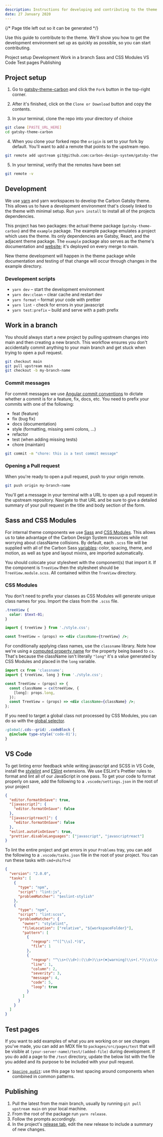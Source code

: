 ```yaml
---
description: Instructions for developing and contributing to the theme
date: 27 January 2020
---
```


{/* Page title left out so it can be generated */}

<PageDescription>

Use this guide to contribute to the theme. We'll show you how to get the
development environment set up as quickly as possible, so you can start
contributing.

</PageDescription>

<AnchorLinks>
  <AnchorLink>Project setup</AnchorLink>
  <AnchorLink>Development</AnchorLink>
  <AnchorLink>Work in a branch</AnchorLink>
  <AnchorLink>Sass and CSS Modules</AnchorLink>
  <AnchorLink>VS Code</AnchorLink>
  <AnchorLink>Test pages</AnchorLink>
  <AnchorLink>Publishing</AnchorLink>
</AnchorLinks>

## Project setup

1. Go to
   [gatsby-theme-carbon](https://github.com/carbon-design-system/gatsby-theme-carbon)
   and click the `Fork` button in the top-right corner.

2. After it's finished, click on the `Clone or Download` button and copy the
   contents.

3. In your terminal, clone the repo into your directory of choice

```sh
git clone [PASTE_URL_HERE]
cd gatsby-theme-carbon
```

4. When you clone your forked repo the `origin` is set to your fork by default.
   You'll want to add a remote that points to the upstream repo.

```sh
git remote add upstream git@github.com:carbon-design-system/gatsby-theme-carbon.git
```

5. In your terminal, verify that the remotes have been set

```sh
git remote -v
```

## Development

We use [yarn](https://yarnpkg.com/getting-started/install) and yarn workspaces
to develop the Carbon Gatsby theme. This allows us to have a development
environment that's closely linked to the theme with minimal setup. Run
`yarn install` to install all of the projects dependencies.

This project has two packages: the actual theme package (`gatsby-theme-carbon`)
and the `example` package. The example package emulates a project which uses the
theme. Its only dependencies are Gatsby, React, and the adjacent theme package.
The `example` package also serves as the theme's documentation and
[website](https://gatsby.carbondesignsystem.com); it's deployed on every merge
to main.

New theme development will happen in the theme package while documentation and
testing of that change will occur through changes in the example directory.

### Development scripts

- `yarn dev` – start the development environment
- `yarn dev:clean` – clear cache and restart dev
- `yarn format` – format your code with prettier
- `yarn lint` - check for errors in your javascript
- `yarn test:prefix` – build and serve with a path prefix

## Work in a branch

You should always start a new project by pulling upstream changes into main and
then creating a new branch. This workflow ensures you don't accidentally commit
anything to your main branch and get stuck when trying to open a pull request.

```sh
git checkout main
git pull upstream main
git checkout -b my-branch-name
```

### Commit messages

For commit messages we use
[Angular commit conventions](https://gist.github.com/stephenparish/9941e89d80e2bc58a153#allowed-type)
to dictate whether a commit is for a feature, fix, docs, etc. You need to prefix
your commits with one of the following:

- feat (feature)
- fix (bug fix)
- docs (documentation)
- style (formatting, missing semi colons, …)
- refactor
- test (when adding missing tests)
- chore (maintain)

```sh
git commit -m "chore: this is a test commit message"
```

### Opening a Pull request

When you're ready to open a pull request, push to your origin remote.

```sh
git push origin my-branch-name
```

You'll get a message in your terminal with a URL to open up a pull request in
the upstream repository. Navigate to that URL and be sure to give a detailed
summary of your pull request in the title and body section of the form.

## Sass and CSS Modules

For internal theme components we use
[Sass](https://sass-lang.com/documentation/syntax) and
[CSS Modules](https://github.com/css-modules/css-modules#css-modules). This
allows us to take advantage of the Carbon Design System resources while not
worrying about className collisions. By default, each `.scss` file will be
supplied with all of the Carbon Sass
[variables](https://github.com/carbon-design-system/carbon/blob/main/packages/components/src/globals/scss/_vars.scss):
color, spacing, theme, and motion, as well as type and layout mixins, are
imported automatically.

You should colocate your stylesheet with the component(s) that import it. If the
component is `TreeView` then the stylesheet should be `TreeView.module.scss`.
All contained within the `TreeView` directory.

### CSS Modules

You don't need to prefix your classes as CSS Modules will generate unique class
names for you. Import the class from the `.scss` file.

```scss path=TreeView.module.scss
.treeView {
  color: $text-01;
}
```

```jsx path=TreeView.js
import { treeView } from './style.css';

const TreeView = (props) => <div className={treeView} />;
```

For conditionally applying class names, use the `classname` library. Note how
we're using a
[computed property name](https://tylermcginnis.com/computed-property-names/) for
the property being based to `cx`. That's because the className isn't literally
`"long"` it's a value generated by CSS Modules and placed in the `long`
variable.

```jsx path=TreeView.js
import cx from 'classname';
import { treeView, long } from './style.css';

const TreeView = (props) => {
  const className = cx(treeView, {
    [long]: props.long,
  });
  const TreeView = (props) => <div className={className} />;
};
```

If you need to target a global class not processed by CSS Modules, you can do so
with the
[global selector](https://github.com/css-modules/css-modules#exceptions).

```scss
:global(.cds--grid) .codeBlock {
  @include type-style('code-01');
}
```

## VS Code

To get linting error feedback while writing javascript and SCSS in VS Code,
install the
[stylelint](https://marketplace.visualstudio.com/items?itemName=shinnn.stylelint)
and
[ESlint](https://marketplace.visualstudio.com/items?itemName=dbaeumer.vscode-eslint)
extensions. We use ESLint's Prettier rules to format and lint all of our
JavaScript in one pass. To get your code to format properly on save, add the
following to a `.vscode/settings.json` in the root of your project

```json path=.vscode/settings.json
{
  "editor.formatOnSave": true,
  "[javascript]": {
    "editor.formatOnSave": false
  },
  "[javascriptreact]": {
    "editor.formatOnSave": false
  },
  "eslint.autoFixOnSave": true,
  "prettier.disableLanguages": ["javascript", "javascriptreact"]
}
```

To lint the entire project and get errors in your `Problems` tray, you can add
the following to a `.vscode/tasks.json` file in the root of your project. You
can run these tasks with `cmd+shift+d`

```json path=.vscode/tasks.json
{
  "version": "2.0.0",
  "tasks": [
    {
      "type": "npm",
      "script": "lint:js",
      "problemMatcher": "$eslint-stylish"
    },
    {
      "type": "npm",
      "script": "lint:scss",
      "problemMatcher": {
        "owner": "stylelint",
        "fileLocation": ["relative", "${workspaceFolder}"],
        "pattern": [
          {
            "regexp": "^([^\\s].*)$",
            "file": 1
          },
          {
            "regexp": "^\\s+(\\d+):(\\d+)\\s+(✖|warning)\\s+(.*)\\s\\s+(.*)$",
            "line": 1,
            "column": 2,
            "severity": 3,
            "message": 4,
            "code": 5,
            "loop": true
          }
        ]
      }
    }
  ]
}
```

## Test pages

If you want to add examples of what you are working on or see changes you've
made, you can add an MDX file to `packages/src/pages/test` that will be visible
at `(your-server-name)/test/(added-file)` during development. If you do add a
page to the `/test` directory, update the below list with the file you added and
its purpose to be included with your pull request.

- [`Spacing audit`](/test/spacing-audit): use this page to test spacing around
  components when combined in common patterns.

## Publishing

1. Pull the latest from the main branch, usually by running
   `git pull upstream main` on your local machine.
2. From the root of the package run `yarn release`.
3. Follow the prompts accordingly.
4. In the project's
   [release tab](https://github.com/carbon-design-system/gatsby-theme-carbon/releases),
   edit the new release to include a summary of new changes.

